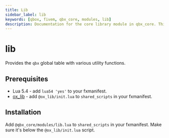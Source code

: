```yaml
---
title: Lib
sidebar_label: lib
keywords: [qbox, fivem, qbx_core, modules, lib]
description: Documentation for the core library module in qbx_core. This module provides the global qbx table with utility functions for string manipulation, math operations, table handling, and vehicle-related functionality used across resources.
---
```


# lib

Provides the `qbx` global table with various utility functions.

## Prerequisites

- Lua 5.4 - add `lua54 'yes'` to your fxmanifest.
- [ox_lib](https://coxdocs.dev/ox_lib) - add `@ox_lib/init.lua` to `shared_scripts` in your fxmanifest.

## Installation

Add `@qbx_core/modules/lib.lua` to `shared_scripts` in your fxmanifest. Make sure it's below the `@ox_lib/init.lua` script.